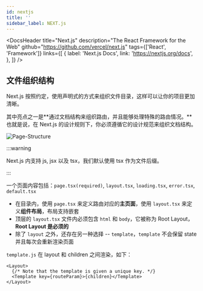 ```yaml
---
id: nextjs
title: ''
sidebar_label: NEXT.js
---
```



<DocsHeader
  title="Next.js"
  description="The React Framework for the Web"
  github="https://github.com/vercel/next.js"
  tags={['React', 'Framework']}
  links={[
    {
      label: 'Next.js Docs',
      link: 'https://nextjs.org/docs',
    },
  ]}
/>

## 文件组织结构

Next.js 按照约定，使用声明式的方式来组织文件目录，这样可以让你的项目更加清晰。

其中亮点之一是**通过文档结构来组织路由，并且能够处理特殊的路由情况。**也就是说，在 Next.js 的设计规则下，你必须遵循它的设计规范来组织文档结构。

![Page-Structure](https://nextjs.org/_next/image?url=%2Fdocs%2Fdark%2Fdefining-routes.png&w=3840&q=75&dpl=dpl_L5sjBhALQ2CCSYjrGLdXzzBWG9An)

:::warning

Next.js 内支持 js, jsx 以及 tsx，我们默认使用 tsx 作为文件后缀。

:::

一个页面内容包括：`page.tsx(required)`, `layout.tsx`, `loading.tsx`, `error.tsx`, `default.tsx`

- 在目录内，使用 `page.tsx` 来定义路由对应的**主页面**，使用 `layout.tsx` 来定义**组件布局**，布局支持嵌套
- 顶层的 `layout.tsx` 文件内必须包含 `html` 和 `body`，它被称为 Root Layout，**Root Layout 是必须的**
- 除了 `layout` 之外，还存在另一种选择 -- `template`，`template` 不会保留 state 并且每次会重新渲染页面

`template.js` 在 layout 和 children 之间渲染，如下：

```tsx
<Layout>
  {/* Note that the template is given a unique key. */}
  <Template key={routeParam}>{children}</Template>
</Layout>
```
